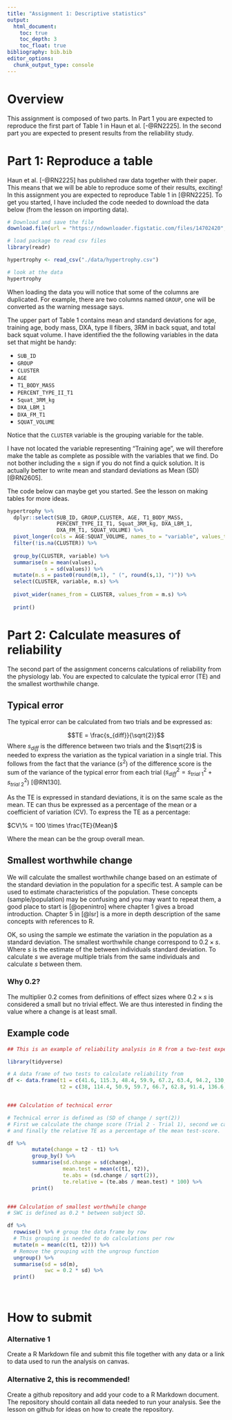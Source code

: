 ```yaml
---
title: "Assignment 1: Descriptive statistics"
output:
  html_document:
    toc: true
    toc_depth: 3
    toc_float: true
bibliography: bib.bib
editor_options: 
  chunk_output_type: console
---
```


# Overview

This assignment is composed of two parts. In Part 1 you are expected to reproduce the first part of Table 1 in Haun et al. [-@RN2225]. In the second part you are expected to present results from the reliability study.

# Part 1: Reproduce a table

Haun et al. [-@RN2225] has published raw data together with their paper. This means that we will be able to reproduce some of their results, exciting! In this assignment you are expected to reproduce Table 1 in [@RN2225]. To get you started, I have included the code needed to download the data below (from the lesson on importing data).

```r
# Download and save the file
download.file(url = "https://ndownloader.figstatic.com/files/14702420", destfile = "./data/hypertrophy.csv")

# load package to read csv files
library(readr)

hypertrophy <- read_csv("./data/hypertrophy.csv")

# look at the data 
hypertrophy
```

When loading the data you will notice that some of the columns are duplicated. For example, there are two columns named `GROUP`, one will be converted as the warning message says.

The upper part of Table 1 contains mean and standard deviations for age, training age, body mass, DXA, type II fibers, 3RM in back squat, and total back squat volume. I have identified the the following variables in the data set that might be handy:

-   `SUB_ID`
-   `GROUP`
-   `CLUSTER`
-   `AGE`
-   `T1_BODY_MASS`
-   `PERCENT_TYPE_II_T1`
-   `Squat_3RM_kg`
-   `DXA_LBM_1`
-   `DXA_FM_T1`
-   `SQUAT_VOLUME`

Notice that the `CLUSTER` variable is the grouping variable for the table.

I have not located the variable representing "Training age", we will therefore make the table as complete as possible with the variables that we find. Do not bother including the $\pm$ sign if you do not find a quick solution. It is actually better to write mean and standard deviations as Mean (SD) [@RN2605].

The code below can maybe get you started. See the lesson on making tables for more ideas.

```r

hypertrophy %>%
  dplyr::select(SUB_ID, GROUP,CLUSTER, AGE, T1_BODY_MASS, 
                PERCENT_TYPE_II_T1, Squat_3RM_kg, DXA_LBM_1,
                DXA_FM_T1, SQUAT_VOLUME) %>%
  pivot_longer(cols = AGE:SQUAT_VOLUME, names_to = "variable", values_to = "values") %>%
  filter(!is.na(CLUSTER)) %>%
  
  group_by(CLUSTER, variable) %>%
  summarise(m = mean(values), 
            s = sd(values)) %>%
  mutate(m.s = paste0(round(m,1), " (", round(s,1), ")")) %>%
  select(CLUSTER, variable, m.s) %>%
  
  pivot_wider(names_from = CLUSTER, values_from = m.s) %>%
  
  print()

```

# Part 2: Calculate measures of reliability

The second part of the assignment concerns calculations of reliability from the physiology lab. You are expected to calculate the typical error (TE) and the smallest worthwhile change.

## Typical error
The typical error can be calculated from two trials and be expressed as:

$$TE = \frac{s_{diff}}{\sqrt{2}}$$ Where $s_{diff}$ is the difference between two trials and the $\sqrt{2}$ is needed to express the variation as the typical variation in a single trial. This follows from the fact that the variance ($s^2$) of the difference score is the sum of the variance of the typical error from each trial ($s^2_{diff}=s^2_{trial~1} + s^2_{trial~2}$) [@RN130].

As the TE is expressed in standard deviations, it is on the same scale as the mean. TE can thus be expressed as a percentage of the mean or a coefficient of variation (CV). To express the TE as a percentage:

$CV\% = 100 \times \frac{TE}{Mean}$

Where the mean can be the group overall mean.

## Smallest worthwhile change

We will calculate the smallest worthwhile change based on an estimate of the standard deviation in the population for a specific test. A sample can be used to estimate characteristics of the population. These concepts (sample/population) may be confusing and you may want to repeat them, a good place to start is [@openintro] where chapter 1 gives a broad introduction. Chapter 5 in [@lsr] is a more in depth description of the same concepts with references to R.

OK, so using the sample we estimate the variation in the population as a standard deviation. The smallest worthwhile change correspond to $0.2\times s$. Where $s$ is the estimate of the between individuals standard deviation. To calculate $s$ we average multiple trials from the same individuals and calculate $s$ between them.

### Why 0.2?

The multiplier 0.2 comes from definitions of effect sizes where $0.2\times s$ is considered a small but no trivial effect. We are thus interested in finding the value where a change is at least small.


## Example code

```r

## This is an example of reliability analysis in R from a two-test experiment ##

library(tidyverse)

# A data frame of two tests to calculate reliability from 
df <- data.frame(t1 = c(41.6, 115.3, 48.4, 59.9, 67.2, 63.4, 94.2, 130, 98.8, 78.6, 38), 
                 t2 = c(38, 114.4, 50.9, 59.7, 66.7, 62.8, 91.4, 136.6, 88.5, 61.7, 38.5)) 


### Calculation of technical error 

# Technical error is defined as (SD of change / sqrt(2))
# First we calculate the change score (Trial 2 - Trial 1), second we can calculate the absolute TE
# and finally the relative TE as a percentage of the mean test-score.

df %>%
        mutate(change = t2 - t1) %>%
        group_by() %>%
        summarise(sd.change = sd(change), 
                  mean.test = mean(c(t1, t2)), 
                  te.abs = (sd.change / sqrt(2)), 
                  te.relative = (te.abs / mean.test) * 100) %>%
        print()


### Calculation of smallest worthwhile change
# SWC is defined as 0.2 * between subject SD. 

df %>%
  rowwise() %>% # group the data frame by row
  # This grouping is needed to do calculations per row
  mutate(m = mean(c(t1, t2))) %>%
  # Remove the grouping with the ungroup function
  ungroup() %>%
  summarise(sd = sd(m), 
            swc = 0.2 * sd) %>%
  print()
  
  

```

# How to submit

### Alternative 1
Create a R Markdown file and submit this file together with any data or a link to data used to run the analysis on canvas. 

### Alternative 2, this is recommended!
Create a github repository and add your code to a R Markdown document. The repository should contain all data needed to run your analysis. See the lesson on github for ideas on how to create the repository. 

